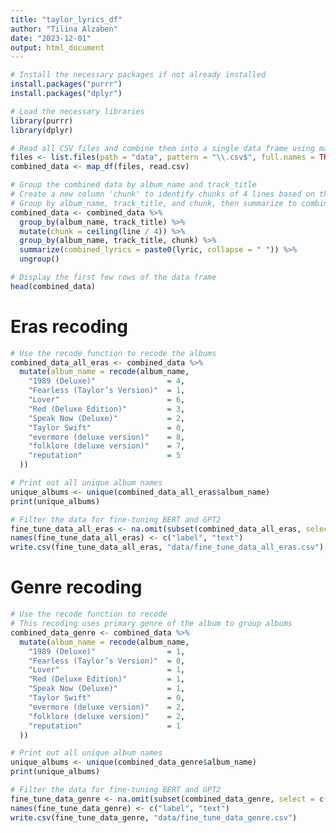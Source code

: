 ```yaml
---
title: "taylor_lyrics_df"
author: "Tilina Alzaben"
date: "2023-12-01"
output: html_document
--- 
```


```r
# Install the necessary packages if not already installed
install.packages("purrr")
install.packages("dplyr")
```

```r
# Load the necessary libraries
library(purrr)
library(dplyr)
```

```r
# Read all CSV files and combine them into a single data frame using map_df'
files <- list.files(path = "data", pattern = "\\.csv$", full.names = TRUE)
combined_data <- map_df(files, read.csv)
```

```r
# Group the combined data by album_name and track_title
# Create a new column 'chunk' to identify chunks of 4 lines based on the 'line' column
# Group by album_name, track_title, and chunk, then summarize to combine lyrics into one string
combined_data <- combined_data %>%
  group_by(album_name, track_title) %>%
  mutate(chunk = ceiling(line / 4)) %>%
  group_by(album_name, track_title, chunk) %>%
  summarize(combined_lyrics = paste0(lyric, collapse = " ")) %>%
  ungroup()

# Display the first few rows of the data frame
head(combined_data)
```

# Eras recoding

```r
# Use the recode function to recode the albums 
combined_data_all_eras <- combined_data %>%
  mutate(album_name = recode(album_name,
    "1989 (Deluxe)"                = 4,
    "Fearless (Taylor’s Version)"  = 1,
    "Lover"                        = 6,
    "Red (Deluxe Edition)"         = 3,
    "Speak Now (Deluxe)"           = 2,
    "Taylor Swift"                 = 0,
    "evermore (deluxe version)"    = 8,
    "folklore (deluxe version)"    = 7,
    "reputation"                   = 5
  ))

# Print out all unique album names
unique_albums <- unique(combined_data_all_eras$album_name)
print(unique_albums)
```

```r
# Filter the data for fine-tuning BERT and GPT2
fine_tune_data_all_eras <- na.omit(subset(combined_data_all_eras, select = c(1, 4)))
names(fine_tune_data_all_eras) <- c("label", "text")
write.csv(fine_tune_data_all_eras, "data/fine_tune_data_all_eras.csv")
```


# Genre recoding

```r
# Use the recode function to recode
# This recoding uses primary genre of the album to group albums
combined_data_genre <- combined_data %>%
  mutate(album_name = recode(album_name,
    "1989 (Deluxe)"                = 1,
    "Fearless (Taylor’s Version)"  = 0,
    "Lover"                        = 1,
    "Red (Deluxe Edition)"         = 1,
    "Speak Now (Deluxe)"           = 1,
    "Taylor Swift"                 = 0,
    "evermore (deluxe version)"    = 2,
    "folklore (deluxe version)"    = 2,
    "reputation"                   = 1
  ))

# Print out all unique album names
unique_albums <- unique(combined_data_genre$album_name)
print(unique_albums)
```

```r
# Filter the data for fine-tuning BERT and GPT2
fine_tune_data_genre <- na.omit(subset(combined_data_genre, select = c(1, 4)))
names(fine_tune_data_genre) <- c("label", "text")
write.csv(fine_tune_data_genre, "data/fine_tune_data_genre.csv")
```